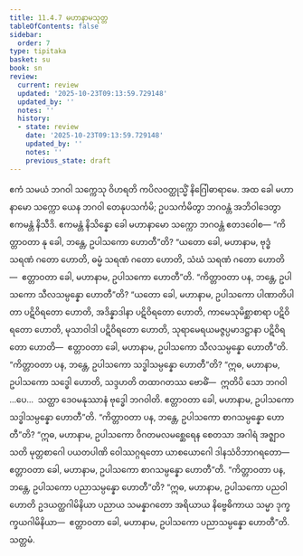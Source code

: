 ```yaml
---
title: 11.4.7 မဟာနာမသုတ္တ
tableOfContents: false
sidebar:
  order: 7
type: tipitaka
basket: su
book: sn
review:
  current: review
  updated: '2025-10-23T09:13:59.729148'
  updated_by: ''
  notes: ''
  history:
  - state: review
    date: '2025-10-23T09:13:59.729148'
    updated_by: ''
    notes: ''
    previous_state: draft
---
```



<ReviewStatus review={frontmatter.review} showDetails={true} />

<HypothesisAnnotation frontmatter={frontmatter} />

<DynamicBreadcrumb />

<Division number="1033" book="sn" e="ch" v="18" p="433">

<Paragraph number="2022" book="sn">
ဧကံ သမယံ ဘဂဝါ သက္ကေသု ဝိဟရတိ ကပိလဝတ္ထုသ္မိံ နိဂြေါဓာရာမေ. အထ ခေါ မဟာနာမော သက္ကော ယေန ဘဂဝါ တေနုပသင်္ကမိ; ဥပသင်္ကမိတွာ ဘဂဝန္တံ အဘိဝါဒေတွာ ဧကမန္တံ နိသီဒိ. ဧကမန္တံ နိသိန္နော ခေါ မဟာနာမော သက္ကော ဘဂဝန္တံ ဧတဒဝေါစ—
</Paragraph>

<Paragraph number="2023" book="sn">
“ကိတ္တာဝတာ နု ခေါ, ဘန္တေ, ဥပါသကော ဟောတီ”တိ? “ယတော ခေါ, မဟာနာမ, ဗုဒ္ဓံ သရဏံ ဂတော ဟောတိ, ဓမ္မံ သရဏံ ဂတော ဟောတိ, သံဃံ သရဏံ ဂတော ဟောတိ—  ဧတ္တာဝတာ ခေါ, မဟာနာမ, ဥပါသကော ဟောတီ”တိ.
</Paragraph>

<Paragraph number="2024" book="sn">
“ကိတ္တာဝတာ ပန, ဘန္တေ, ဥပါသကော သီလသမ္ပန္နော ဟောတီ”တိ? “ယတော ခေါ, မဟာနာမ, ဥပါသကော ပါဏာတိပါတာ ပဋိဝိရတော ဟောတိ, အဒိန္နာဒါနာ ပဋိဝိရတော ဟောတိ, ကာမေသုမိစ္ဆာစာရာ ပဋိဝိရတော ဟောတိ, မုသာဝါဒါ ပဋိဝိရတော ဟောတိ, သုရာမေရယမဇ္ဇပ္ပမာဒဋ္ဌာနာ ပဋိဝိရတော ဟောတိ—  ဧတ္တာဝတာ ခေါ, မဟာနာမ, ဥပါသကော သီလသမ္ပန္နော ဟောတီ”တိ.
</Paragraph>

<Paragraph number="2025" book="sn">
“ကိတ္တာဝတာ ပန, ဘန္တေ, ဥပါသကော သဒ္ဓါသမ္ပန္နော ဟောတီ”တိ? “ဣဓ, မဟာနာမ, ဥပါသကော သဒ္ဓေါ ဟောတိ, သဒ္ဒဟတိ တထာဂတဿ ဗောဓိံ—  ဣတိပိ သော ဘဂဝါ …ပေ…  သတ္ထာ ဒေဝမနုဿာနံ ဗုဒ္ဓေါ ဘဂဝါတိ. ဧတ္တာဝတာ ခေါ, မဟာနာမ, ဥပါသကော သဒ္ဓါသမ္ပန္နော ဟောတီ”တိ.
</Paragraph>

<Paragraph number="2026" book="sn">
“ကိတ္တာဝတာ ပန, ဘန္တေ, ဥပါသကော စာဂသမ္ပန္နော ဟောတီ”တိ? “ဣဓ, မဟာနာမ, ဥပါသကော ဝိဂတမလမစ္ဆေရေန စေတသာ အဂါရံ အဇ္ဈာဝသတိ မုတ္တစာဂေါ ပယတပါဏိ ဝေါဿဂ္ဂရတော ယာစယောဂေါ ဒါနသံဝိဘာဂရတော—  ဧတ္တာဝတာ ခေါ, မဟာနာမ, ဥပါသကော စာဂသမ္ပန္နော ဟောတီ”တိ.
</Paragraph>

<Paragraph number="2027" book="sn">
“ကိတ္တာဝတာ ပန, ဘန္တေ, ဥပါသကော ပညာသမ္ပန္နော ဟောတီ”တိ? “ဣဓ, မဟာနာမ, ဥပါသကော ပညဝါ ဟောတိ ဥဒယတ္ထဂါမိနိယာ ပညာယ သမန္နာဂတော အရိယာယ နိဗ္ဗေဓိကာယ သမ္မာ ဒုက္ခက္ခယဂါမိနိယာ—  ဧတ္တာဝတာ ခေါ, မဟာနာမ, ဥပါသကော ပညာသမ္ပန္နော ဟောတီ”တိ.

</Paragraph>
</Division>

<Paragraph number="2028" type="center" book="sn">
သတ္တမံ.
</Paragraph>